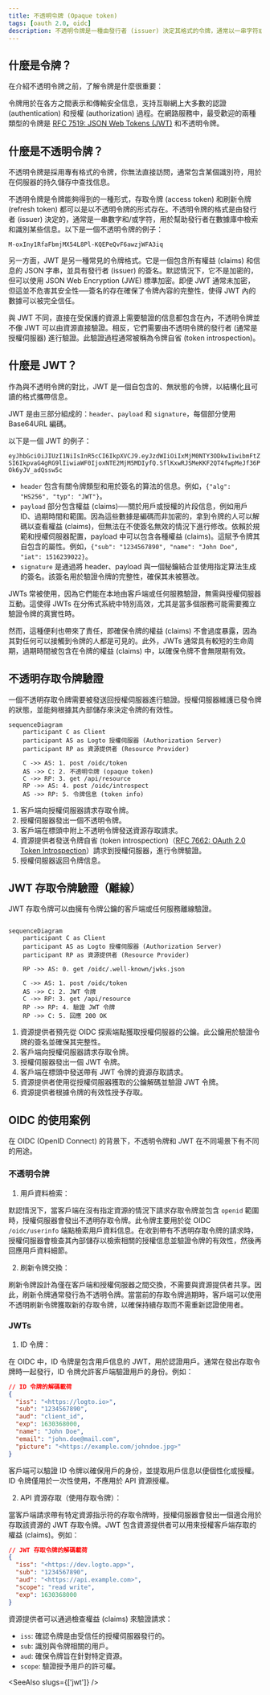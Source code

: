```yaml
---
title: 不透明令牌 (Opaque token)
tags: [oauth 2.0, oidc]
description: 不透明令牌是一種由發行者 (issuer) 決定其格式的令牌，通常以一串字符或數字的形式出現，需要由發行者進行驗證，而不是直接包含所有必要信息以便直接驗證。
---
```


## 什麼是令牌？

在介紹不透明令牌之前，了解令牌是什麼很重要：

令牌用於在各方之間表示和傳輸安全信息，支持互聯網上大多數的認證 (authentication) 和授權 (authorization) 過程。在網路服務中，最受歡迎的兩種類型的令牌是 [RFC 7519: JSON Web Tokens (JWT)](https://datatracker.ietf.org/doc/html/rfc7519) 和不透明令牌。

## 什麼是不透明令牌？

不透明令牌是採用專有格式的令牌，你無法直接訪問，通常包含某個識別符，用於在伺服器的持久儲存中查找信息。

不透明令牌是令牌能夠得到的一種形式，存取令牌 (access token) 和刷新令牌 (refresh token) 都可以是以不透明令牌的形式存在。不透明令牌的格式是由發行者 (issuer) 決定的，通常是一串數字和/或字符，用於幫助發行者在數據庫中檢索和識別某些信息。以下是一個不透明令牌的例子：

```
M-oxIny1RfaFbmjMX54L8Pl-KQEPeQvF6awzjWFA3iq
```

另一方面，JWT 是另一種常見的令牌格式。它是一個包含所有權益 (claims) 和信息的 JSON 字串，並具有發行者 (issuer) 的簽名。默認情況下，它不是加密的，但可以使用 JSON Web Encryption (JWE) 標準加密。即便 JWT 通常未加密，但這並不危害其安全性──簽名的存在確保了令牌內容的完整性，使得 JWT 內的數據可以被完全信任。

與 JWT 不同，直接在受保護的資源上需要驗證的信息都包含在內，不透明令牌並不像 JWT 可以由資源直接驗證。相反，它們需要由不透明令牌的發行者 (通常是授權伺服器) 進行驗證。此驗證過程通常被稱為令牌自省 (token introspection)。

## 什麼是 JWT？

作為與不透明令牌的對比，JWT 是一個自包含的、無狀態的令牌，以結構化且可讀的格式攜帶信息。

JWT 是由三部分組成的：`header`、`payload` 和 `signature`，每個部分使用 Base64URL 編碼。

以下是一個 JWT 的例子：

`eyJhbGciOiJIUzI1NiIsInR5cCI6IkpXVCJ9.eyJzdWIiOiIxMjM0NTY3ODkwIiwibmFtZSI6IkpvaG4gRG9lIiwiaWF0IjoxNTE2MjM5MDIyfQ.SflKxwRJSMeKKF2QT4fwpMeJf36POk6yJV_adQssw5c`

- `header` 包含有關令牌類型和用於簽名的算法的信息。例如，`{"alg": "HS256", "typ": "JWT"}`。
- `payload` 部分包含權益 (claims)──關於用戶或授權的片段信息，例如用戶 ID、過期時間和範圍。因為這些數據是編碼而非加密的，拿到令牌的人可以解碼以查看權益 (claims)，但無法在不使簽名無效的情況下進行修改。依賴於規範和授權伺服器配置，payload 中可以包含各種權益 (claims)。這賦予令牌其自包含的屬性。例如，`{"sub": "1234567890", "name": "John Doe", "iat": 1516239022}`。
- `signature` 是通過將 header、payload 與一個秘鑰結合並使用指定算法生成的簽名。該簽名用於驗證令牌的完整性，確保其未被篡改。

JWTs 常被使用，因為它們能在本地由客戶端或任何服務驗證，無需與授權伺服器互動。這使得 JWTs 在分佈式系統中特別高效，尤其是當多個服務可能需要獨立驗證令牌的真實性時。

然而，這種便利也帶來了責任，即確保令牌的權益 (claims) 不會過度暴露，因為其對任何可以接觸到令牌的人都是可見的。此外，JWTs 通常具有較短的生命周期，過期時間被包含在令牌的權益 (claims) 中，以確保令牌不會無限期有效。

## 不透明存取令牌驗證

一個不透明存取令牌需要被發送回授權伺服器進行驗證。授權伺服器維護已發令牌的狀態，並能夠根據其內部儲存來決定令牌的有效性。

```mermaid
sequenceDiagram
    participant C as Client
    participant AS as Logto 授權伺服器 (Authorization Server)
    participant RP as 資源提供者 (Resource Provider)

    C ->> AS: 1. post /oidc/token
    AS ->> C: 2. 不透明令牌 (opaque token)
    C ->> RP: 3. get /api/resource
    RP ->> AS: 4. post /oidc/introspect
    AS ->> RP: 5. 令牌信息 (token info)

```

1. 客戶端向授權伺服器請求存取令牌。
2. 授權伺服器發出一個不透明令牌。
3. 客戶端在標頭中附上不透明令牌發送資源存取請求。
4. 資源提供者發送令牌自省 (token introspection)（[RFC 7662: OAuth 2.0 Token Introspection](https://datatracker.ietf.org/doc/html/rfc7662)）請求到授權伺服器，進行令牌驗證。
5. 授權伺服器返回令牌信息。

## JWT 存取令牌驗證（離線）

JWT 存取令牌可以由擁有令牌公鑰的客戶端或任何服務離線驗證。

```mermaid

sequenceDiagram
    participant C as Client
    participant AS as Logto 授權伺服器 (Authorization Server)
    participant RP as 資源提供者 (Resource Provider)

    RP ->> AS: 0. get /oidc/.well-known/jwks.json

    C ->> AS: 1. post /oidc/token
    AS ->> C: 2. JWT 令牌
    C ->> RP: 3. get /api/resource
    RP ->> RP: 4. 驗證 JWT 令牌
    RP ->> C: 5. 回應 200 OK

```

1. 資源提供者預先從 OIDC 探索端點獲取授權伺服器的公鑰。此公鑰用於驗證令牌的簽名並確保其完整性。
2. 客戶端向授權伺服器請求存取令牌。
3. 授權伺服器發出一個 JWT 令牌。
4. 客戶端在標頭中發送帶有 JWT 令牌的資源存取請求。
5. 資源提供者使用從授權伺服器獲取的公鑰解碼並驗證 JWT 令牌。
6. 資源提供者根據令牌的有效性授予存取。

## OIDC 的使用案例

在 OIDC (OpenID Connect) 的背景下，不透明令牌和 JWT 在不同場景下有不同的用途。

### 不透明令牌

1. 用戶資料檢索：

默認情況下，當客戶端在沒有指定資源的情況下請求存取令牌並包含 `openid` 範圍時，授權伺服器會發出不透明存取令牌。此令牌主要用於從 OIDC `/oidc/userinfo` 端點檢索用戶資料信息。在收到帶有不透明存取令牌的請求時，授權伺服器會檢查其內部儲存以檢索相關的授權信息並驗證令牌的有效性，然後再回應用戶資料細節。

2. 刷新令牌交換：

刷新令牌設計為僅在客戶端和授權伺服器之間交換，不需要與資源提供者共享。因此，刷新令牌通常發行為不透明令牌。當當前的存取令牌過期時，客戶端可以使用不透明刷新令牌獲取新的存取令牌，以確保持續存取而不需重新認證使用者。

### JWTs

1. ID 令牌：

在 OIDC 中，ID 令牌是包含用戶信息的 JWT，用於認證用戶。通常在發出存取令牌時一起發行，ID 令牌允許客戶端驗證用戶的身份。例如：

```json
// ID 令牌的解碼載荷
{
  "iss": "<https://logto.io>",
  "sub": "1234567890",
  "aud": "client_id",
  "exp": 1630368000,
  "name": "John Doe",
  "email": "john.doe@mail.com",
  "picture": "<https://example.com/johndoe.jpg>"
}

```

客戶端可以驗證 ID 令牌以確保用戶的身份，並提取用戶信息以便個性化或授權。ID 令牌僅用於一次性使用，不應用於 API 資源授權。

2. API 資源存取（使用存取令牌）：

當客戶端請求帶有特定資源指示符的存取令牌時，授權伺服器會發出一個適合用於存取該資源的 JWT 存取令牌。JWT 包含資源提供者可以用來授權客戶端存取的權益 (claims)。例如：

```json
// JWT 存取令牌的解碼載荷
{
  "iss": "<https://dev.logto.app>",
  "sub": "1234567890",
  "aud": "<https://api.example.com>",
  "scope": "read write",
  "exp": 1630368000
}

```

資源提供者可以通過檢查權益 (claims) 來驗證請求：

- `iss`: 確認令牌是由受信任的授權伺服器發行的。
- `sub`: 識別與令牌相關的用戶。
- `aud`: 確保令牌旨在針對特定資源。
- `scope`: 驗證授予用戶的許可權。

<SeeAlso slugs={['jwt']} />